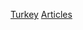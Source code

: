 {{Wikipedia category}}
{{Articles by Quality|topic=土耳其}}
{{Articles by Importance|topic=土耳其}}
{{CatAutoTOC}}

[[Category:依专题划分的条目|Turkey]]
[[Category:土耳其專題|Articles]]